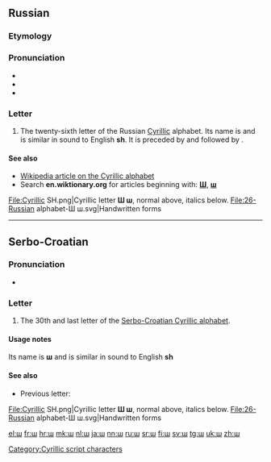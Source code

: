{{character info/new}}
{{also|щ|Ш|ש}}
==Russian==

===Etymology===
{{bor|ru|he|ש|sc=Hebr}}

===Pronunciation===
* {{ru-IPA}}
* {{audio|Ru-ш.ogg|Audio|lang=ru}}
* {{audio|Ru-26-буква-Ш.ogg|lang=ru}}

===Letter===
{{head|ru|letter|lower case||upper case|Ш}}

# The twenty-sixth letter of the Russian [[Cyrillic]] alphabet. Its name is {{m|ru|ша}} and is similar in sound to English '''sh'''. It is preceded by {{m|ru|ч|Ч}} and followed by {{m|ru|щ|Щ}}.

====See also====
* [[w:Cyrillic alphabet|Wikipedia article on the Cyrillic alphabet]]
* Search '''en.wiktionary.org''' for articles beginning with: '''[http://en.wiktionary.org/w/index.php?title=Special%3AAllpages&from=%D0%A8&namespace=0 Ш]''', '''[http://en.wiktionary.org/w/index.php?title=Special%3AAllpages&from=%D1%88&namespace=0 ш]'''
<gallery caption="Letter styles">
File:Cyrillic SH.png|Cyrillic letter '''Ш ш''', normal above, italics below.
File:26-Russian alphabet-Ш ш.svg|Handwritten forms
</gallery>

----

==Serbo-Croatian==
{{attention|sh}}

===Pronunciation===
* {{qualifier|phoneme}} {{IPA|/ʃ/|lang=sh}}

===Letter===
{{head|sh|letter|lower case||upper case|Ш}}

# The 30th and last letter of the [[Serbo-Croatian Cyrillic alphabet]].

====Usage notes====
Its name is '''ш''' and is similar in sound to English '''sh'''

====See also====
* Previous letter: {{l|sh|џ}}

<gallery caption="Letter styles">
File:Cyrillic SH.png|Cyrillic letter '''Ш ш''', normal above, italics below.
File:26-Russian alphabet-Ш ш.svg|Handwritten forms
</gallery>

[[Category:Cyrillic script characters]]

[[el:ш]]
[[fr:ш]]
[[hr:ш]]
[[mk:ш]]
[[nl:ш]]
[[ja:ш]]
[[nn:ш]]
[[ru:ш]]
[[sr:ш]]
[[fi:ш]]
[[sv:ш]]
[[tg:ш]]
[[uk:ш]]
[[zh:ш]]